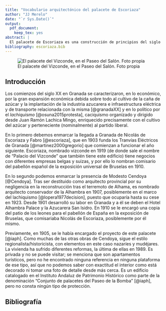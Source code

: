 ```yaml
---
title: "Vocabulario arquitectónico del palacete de Escoriaza"
author: "JJ Merelo"
date: "`r Sys.Date()`"
output: 
  pdf_document:
    keep_tex: yes
abstract: |
  El palacete de Escoriaza es una construcción de principios del siglo XX en estilo neonazarí, con un vocabulario tomado de la Alhambra de la que era arquitecto conservador su proyectista, Modesto Cendoya.
bibliography: escoriaza.bib
---
```


![El palacete del Vizconde, en el Paseo del Salón. Foto propia](palacete-escoriaza-vertical-números.jpg)

## Introducción

Los comienzos del siglo XX en Granada se caracterizaron, en lo económico, por la gran expansión económica debida sobre todo al cultivo de la caña de azúcar y la implantación de la industria azucarera e infraestructura eléctrica y de transporte relacionada con la misma [@granadaXX] y en lo político por el *lachiquismo* [@osuna2015protesta], caciquismo organizado y dirigido desde Juan Ramón Lachica Mingo, enriquecido precisamente con el cultivo del azúcar y perteneciente (nominalmente) al partido liberal.

En lo primero debemos enmarcar la llegada a Granada de Nicolás de Escoriaza y Fabro [@escoriaza], que en 1903 funda los Tranvías Eléctricos de Granada [@martinez2000gregorio] que comienzan a funcionar el año siguiente. Escoriaza, nombrado vizconde en 1919 (de donde sale el nombre de "Palacio del Vizconde" que también tiene este edificio) tiene negocios con diferentes empresas belgas y suizas, y por ello lo nombran comisario del pabellón español de la exposición universal de Bruselas en 1910.

En lo segundo podemos enmarcar la presencia de Modesto Cendoya [@Cendoya]. Tras ser destituido como arquitecto provincial por su negligencia en la reconstrucción tras el terremoto de Alhama, es nombrado arquitecto conservador de la Alhambra en 1907, posiblemente en el marco del lachiquismo [@lopera1977decision], puesto que ocuparía hasta su cese en 1923. Desde 1901 desarrolló su labor en Granada y a él se deben el Hotel Alhambra Palace y la Azucarera San Isidro. En 1910 se le encargó una copia del patio de los leones para el pabellón de España en la exposición de Bruselas, que comisariaba Nicolás de Escoriaza, posiblemente por él mismo.

Previamente, en 1905, se le había encargado el proyecto de este palacete [@iaph]. Como muchas de las otras obras de Cendoya, sigue el estilo regionalista/historicista, con elementos en este caso nazaríes y mudéjares. La vivienda ha sufrido diferentes reformas, la última de ellas en 1989. Es privada y no se puede visitar; se menciona que son apartamentos turísticos, pero no he encontrado ninguna referencia en ninguna plataforma de ese tipo, así que no podemos saber con exactitud el interior como está decorado ni tomar una foto de detalle desde más cerca. Es un edificio catalogado en el Instituto Andaluz de Patrimonio Histórico como parte de la denominación "Conjunto de palacetes del Paseo de la Bomba" [@iaph], pero no consta ningún tipo de protección.



## Bibliografía
